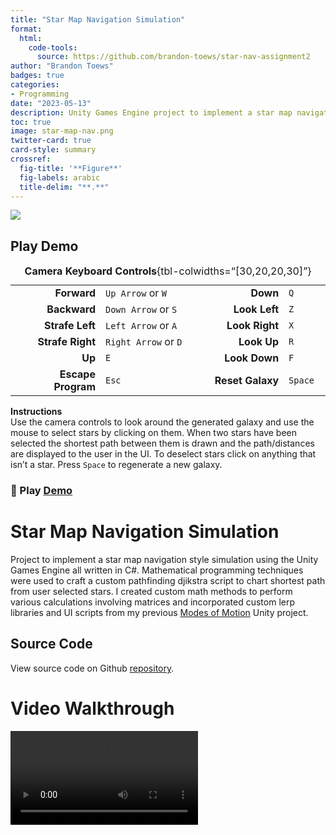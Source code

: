 ```yaml
---
title: "Star Map Navigation Simulation"
format:
  html:
    code-tools:
      source: https://github.com/brandon-toews/star-nav-assignment2
author: "Brandon Toews"
badges: true
categories:
- Programming
date: "2023-05-13"
description: Unity Games Engine project to implement a star map navigation style simulation with custom pathfinding script. 
toc: true
image: star-map-nav.png
twitter-card: true
card-style: summary
crossref:
  fig-title: '**Figure**'
  fig-labels: arabic
  title-delim: "**.**"
---
```


![](star-map-nav.png)

::: {.callout-tip collapse="true"}
## Play Demo

|                    |                      |                  |         |
|-------------------:|----------------------|-----------------:|---------|
|        **Forward** | `Up Arrow` or `W`    |         **Down** | `Q`     |
|       **Backward** | `Down Arrow` or `S`  |    **Look Left** | `Z`     |
|    **Strafe Left** | `Left Arrow` or `A`  |   **Look Right** | `X`     |
|   **Strafe Right** | `Right Arrow` or `D` |      **Look Up** | `R`     |
|             **Up** | `E`                  |    **Look Down** | `F`     |
| **Escape Program** | `Esc`                | **Reset Galaxy** | `Space` |

: **Camera Keyboard Controls**{tbl-colwidths="\[30,20,20,30\]"}

**Instructions**\
Use the camera controls to look around the generated galaxy and use the mouse to select stars by clicking on them. When two stars have been selected the shortest path between them is drawn and the path/distances are displayed to the user in the UI. To deselect stars click on anything that isn't a star. Press `Space` to regenerate a new galaxy.

### 🚀 Play [Demo](https://brandon-toews.github.io/star-map-nav.app/)
:::

# Star Map Navigation Simulation

Project to implement a star map navigation style simulation using the Unity Games Engine all written in C#. Mathematical programming techniques were used to craft a custom pathfinding djikstra script to chart shortest path from user selected stars. I created custom math methods to perform various calculations involving matrices and incorporated custom lerp libraries and UI scripts from my previous [Modes of Motion](https://brandon-toews.github.io/portfolio/posts/modes-of-motion/modes-of-motion.html) Unity project.

::: callout-note
## Source Code

View source code on Github [repository](https://github.com/brandon-toews/star-nav-assignment2).
:::

# Video Walkthrough

![](StarMapWalkthrough.mp4){#video-walkthrough}
